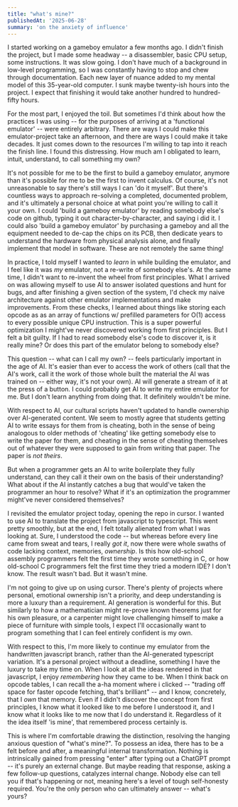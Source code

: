 ```yaml
---
title: "what's mine?"
publishedAt: '2025-06-28'
summary: 'on the anxiety of influence'
---
```


I started working on a gameboy emulator a few months ago. I didn't finish the project, but I made some headway -- a disassembler, basic CPU setup, some instructions. It was slow going. I don't have much of a background in low-level programming, so I was constantly having to stop and chew through documentation. Each new layer of nuance added to my mental model of this 35-year-old computer. I sunk maybe twenty-ish hours into the project. I expect that finishing it would take another hundred to hundred-fifty hours. 

For the most part, I enjoyed the toil. But sometimes I'd think about how the practices I was using -- for the purposes of arriving at a 'functional emulator' -- were entirely arbitrary. There are ways I could make this emulator-project take an afternoon, and there are ways I could make it take decades. It just comes down to the resources I'm willing to tap into it reach the finish line. I found this distressing. How much am I obligated to learn, intuit, understand, to call something my own? 

It's not possible for me to be the first to build a gameboy emulator, anymore than it's possible for me to be the first to invent calculus. Of course, it's not unreasonable to say there's still ways I can 'do it myself'. But there's countless ways to approach re-solving a completed, documented problem, and it's ultimately a personal choice at what point you're willing to call it your own. I could 'build a gameboy emulator' by reading somebody else's code on github, typing it out character-by-character, and saying i did it. I could also 'build a gameboy emulator' by purchasing a gameboy and all the equipment needed to de-cap the chips on its PCB, then dedicate years to understand the hardware from physical analysis alone, and finally implement that model in software. These are not remotely the same thing!

In practice, I told myself I wanted to _learn_ in while building the emulator, and I feel like it was _my_ emulator, not a re-write of somebody else's. At the same time, I didn't want to re-invent the wheel from first principles. What I arrived on was allowing myself to use AI to answer isolated questions and hunt for bugs, and after finishing a given section of the system, I'd check my naive architecture against other emulator implementations and make improvements. From these checks, I learned about things like storing each opcode as as an array of functions w/ prefilled parameters for O(1) access to every possible unique CPU instruction. This is a super powerful optimization I might've never discovered working from first principles. But I felt a bit guilty. If I had to read somebody else's code to discover it, is it really mine? Or does this part of the emulator belong to somebody else?

This question -- what can I call my own? -- feels particularly important in the age of AI. It's easier than ever to access the work of others (call that the AI's work, call it the work of those whole built the material the AI was trained on -- either way, it's not your own). AI will generate a stream of it at the press of a button. I could probably get AI to write my entire emulator for me. But I don't learn anything from doing that. It definitely wouldn't be mine. 

With respect to AI, our cultural scripts haven't updated to handle ownership over AI-generated content. We seem to mostly agree that students getting AI to write essays for them from is cheating, both in the sense of being analogous to older methods of 'cheating' like getting somebody else to write the paper for them, and cheating in the sense of cheating themselves out of whatever they were supposed to gain from writing that paper. The paper is _not theirs_.

But when a programmer gets an AI to write boilerplate they fully understand, can they call it their own on the basis of their understanding? What about if the AI instantly catches a bug that would've taken the programmer an hour to resolve? What if it's an optimization the programmer might've never considered themselves? 

I revisited the emulator project today, opening the repo in cursor. I wanted to use AI to translate the project from javascript to typescript. This went pretty smoothly, but at the end, I felt totally alienated from what I was looking at. Sure, I understood the code -- but whereas before every line came from sweat and tears, I really _got it_, now there were whole swaths of code lacking context, memories, _ownership_. Is this how old-school assembly programmers felt the first time they wrote something in C, or how old-school C programmers felt the first time they tried a modern IDE? I don't know. The result wasn't bad. But it wasn't mine.

I'm not going to give up on using cursor. There's plenty of projects where personal, emotional ownership isn't a priority, and deep understanding is more a luxury than a requirement. AI generation is wonderful for this. But similarly to how a mathematician might re-prove known theorems just for his own pleasure, or a carpenter might love challenging himself to make a piece of furniture with simple tools, I expect I'll occasionally want to program something that I can feel entirely confident is my own.

With respect to this, I'm more likely to continue my emulator from the handwritten javascript branch, rather than the AI-generated typescript variation. It's a personal project without a deadline, something I have the luxury to take my time on. When I look at all the ideas rendered in that javascript, I enjoy _remembering_ how they came to be. When I think back on opcode tables, I can recall the a-ha moment where i clicked -- "trading off space for faster opcode fetching, that's brilliant" -- and I know, concretely, that I _own_ that memory. Even if I didn't discover the concept from first principles, I know what it looked like to me before I understood it, and I know what it looks like to me now that I do understand it. Regardless of it the idea itself 'is mine', that remembered process certainly is.

This is where I'm comfortable drawing the distinction, resolving the hanging anxious question of "what's mine?". To possess an idea, there has to be a felt before and after, a meaningful internal transformation. Nothing is intrinsically gained from pressing "enter" after typing out a ChatGPT prompt -- it's purely an external change. But maybe reading that response, asking a few follow-up questions, catalyzes internal change. Nobody else can tell you if that's happening or not, meaning here's a level of tough self-honesty required. You're the only person who can ultimately answer -- what's yours?